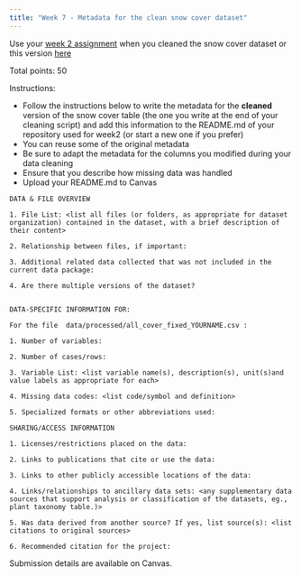 ```yaml
---
title: "Week 7 - Metadata for the clean snow cover dataset"
---
```



Use your [week 2 assignment](https://ucsb-library-research-data-services.github.io/bren-eds213/modules/week02/hw-02.html) when you cleaned the snow cover dataset or this version [here]()

Total points: 50

Instructions:

- Follow the instructions below to write the metadata for the **cleaned** version of the snow cover table (the one you write at the end of your cleaning script) and add this information to the README.md of your repository used for week2 (or start a new one if you prefer)
- You can reuse some of the original metadata
- Be sure to adapt the metadata for the columns you modified during your data cleaning
- Ensure that you describe how missing data was handled 
- Upload your README.md to Canvas


```
DATA & FILE OVERVIEW

1. File List: <list all files (or folders, as appropriate for dataset organization) contained in the dataset, with a brief description of their content>

2. Relationship between files, if important:

3. Additional related data collected that was not included in the current data package:

4. Are there multiple versions of the dataset? 


DATA-SPECIFIC INFORMATION FOR:

For the file  data/processed/all_cover_fixed_YOURNAME.csv : 

1. Number of variables:

2. Number of cases/rows:

3. Variable List: <list variable name(s), description(s), unit(s)and value labels as appropriate for each>

4. Missing data codes: <list code/symbol and definition>

5. Specialized formats or other abbreviations used:

SHARING/ACCESS INFORMATION

1. Licenses/restrictions placed on the data:

2. Links to publications that cite or use the data:

3. Links to other publicly accessible locations of the data:

4. Links/relationships to ancillary data sets: <any supplementary data sources that support analysis or classification of the datasets, eg., plant taxonomy table.)>

5. Was data derived from another source? If yes, list source(s): <list citations to original sources>

6. Recommended citation for the project:
```

Submission details are available on Canvas.
